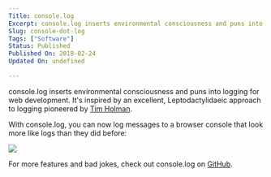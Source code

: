 ```yaml
---
Title: console.log
Excerpt: console.log inserts environmental consciousness and puns into logging for web development.
Slug: console-dot-log
Tags: ["Software"]
Status: Published
Published On: 2018-02-24
Updated On: undefined

---
```


console.log inserts environmental consciousness and puns into logging for web development. It's inspired by an excellent, Leptodactylidaeic approach to logging pioneered by [Tim Holman](http://tholman.com/console-dot-frog/).


With console.log, you can now log messages to a browser console that look more like logs than they did before:


![](https://s3.us-west-2.amazonaws.com/secure.notion-static.com/a9c4821b-2f65-46bc-9795-be90d365f2fc/single_log.png?X-Amz-Algorithm=AWS4-HMAC-SHA256&X-Amz-Content-Sha256=UNSIGNED-PAYLOAD&X-Amz-Credential=AKIAT73L2G45EIPT3X45%2F20230320%2Fus-west-2%2Fs3%2Faws4_request&X-Amz-Date=20230320T080501Z&X-Amz-Expires=3600&X-Amz-Signature=4e5b6313dc4394f2e9432f778bba6cd68975cf847893ee42b73e5e0b7cca528d&X-Amz-SignedHeaders=host&x-id=GetObject)


For more features and bad jokes, check out console.log on [GitHub](https://github.com/00f2ff/console.log).

